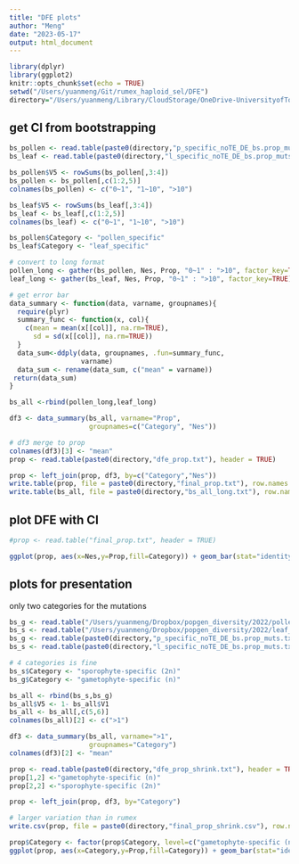 ```yaml
---
title: "DFE plots"
author: "Meng"
date: "2023-05-17"
output: html_document
---
```


```r
library(dplyr)
library(ggplot2)
knitr::opts_chunk$set(echo = TRUE)
setwd("/Users/yuanmeng/Git/rumex_haploid_sel/DFE")
directory="/Users/yuanmeng/Library/CloudStorage/OneDrive-UniversityofToronto/Manuscripts/rumex_haploid_sel/DFE/"
```



## get CI from bootstrapping
```r
bs_pollen <- read.table(paste0(directory,"p_specific_noTE_DE_bs.prop_muts.txt"))
bs_leaf <- read.table(paste0(directory,"l_specific_noTE_DE_bs.prop_muts.txt"))

bs_pollen$V5 <- rowSums(bs_pollen[,3:4])
bs_pollen <- bs_pollen[,c(1:2,5)]
colnames(bs_pollen) <- c("0~1", "1~10", ">10")

bs_leaf$V5 <- rowSums(bs_leaf[,3:4])
bs_leaf <- bs_leaf[,c(1:2,5)]
colnames(bs_leaf) <- c("0~1", "1~10", ">10")

bs_pollen$Category <- "pollen_specific"
bs_leaf$Category <- "leaf_specific"

# convert to long format
pollen_long <- gather(bs_pollen, Nes, Prop, "0~1" : ">10", factor_key=TRUE)
leaf_long <- gather(bs_leaf, Nes, Prop, "0~1" : ">10", factor_key=TRUE)

# get error bar
data_summary <- function(data, varname, groupnames){
  require(plyr)
  summary_func <- function(x, col){
    c(mean = mean(x[[col]], na.rm=TRUE),
      sd = sd(x[[col]], na.rm=TRUE))
  }
  data_sum<-ddply(data, groupnames, .fun=summary_func,
                  varname)
  data_sum <- rename(data_sum, c("mean" = varname))
 return(data_sum)
}

bs_all <-rbind(pollen_long,leaf_long)

df3 <- data_summary(bs_all, varname="Prop", 
                    groupnames=c("Category", "Nes"))

# df3 merge to prop
colnames(df3)[3] <- "mean"
prop <- read.table(paste0(directory,"dfe_prop.txt"), header = TRUE)

prop <- left_join(prop, df3, by=c("Category","Nes"))
write.table(prop, file = paste0(directory,"final_prop.txt"), row.names = F, quote = F)
write.table(bs_all, file = paste0(directory,"bs_all_long.txt"), row.names = F, quote = F)
```


## plot DFE with CI
```r
#prop <- read.table("final_prop.txt", header = TRUE)

ggplot(prop, aes(x=Nes,y=Prop,fill=Category)) + geom_bar(stat="identity", position=position_dodge()) + theme_classic() + scale_x_discrete(limits=c("0~1", "1~10", ">10")) + scale_fill_manual(values = c("#CCEBC5", "#238B45"))  + labs(y="Proportion of mutations") + geom_errorbar(aes(ymin=mean-sd, ymax=mean+sd), width=.2, position=position_dodge(.9)) + theme(text = element_text(size = 20))
```


## plots for presentation
only two categories for the mutations
```r
bs_g <- read.table("/Users/yuanmeng/Dropbox/popgen_diversity/2022/pollen_specific.prop_muts.txt")
bs_s <- read.table("/Users/yuanmeng/Dropbox/popgen_diversity/2022/leaf_specific.prop_muts.txt")
bs_g <- read.table(paste0(directory,"p_specific_noTE_DE_bs.prop_muts.txt"))
bs_s <- read.table(paste0(directory,"l_specific_noTE_DE_bs.prop_muts.txt"))

# 4 categories is fine
bs_s$Category <- "sporophyte-specific (2n)"
bs_g$Category <- "gametophyte-specific (n)"

bs_all <- rbind(bs_s,bs_g)
bs_all$V5 <- 1- bs_all$V1
bs_all <- bs_all[,c(5,6)]
colnames(bs_all)[2] <- c(">1")

df3 <- data_summary(bs_all, varname=">1", 
                    groupnames="Category")
colnames(df3)[2] <- "mean"

prop <- read.table(paste0(directory,"dfe_prop_shrink.txt"), header = TRUE)
prop[1,2] <-"gametophyte-specific (n)"
prop[2,2] <-"sporophyte-specific (2n)"

prop <- left_join(prop, df3, by="Category")

# larger variation than in rumex
write.csv(prop, file = paste0(directory,"final_prop_shrink.csv"), row.names = F, quote = F)
```

```r
prop$Category <- factor(prop$Category, level=c("gametophyte-specific (n)","sporophyte-specific (2n)")) # haploid is darker
ggplot(prop, aes(x=Category,y=Prop,fill=Category)) + geom_bar(stat="identity", position=position_dodge()) + theme_classic() +scale_fill_manual(values = c("#238B45","#CCEBC5"))  + labs(y="Proportion of mutations") + geom_errorbar(aes(ymin=mean-sd, ymax=mean+sd), width=.2, position=position_dodge(.9)) + theme(text = element_text(size = 20))

```



 